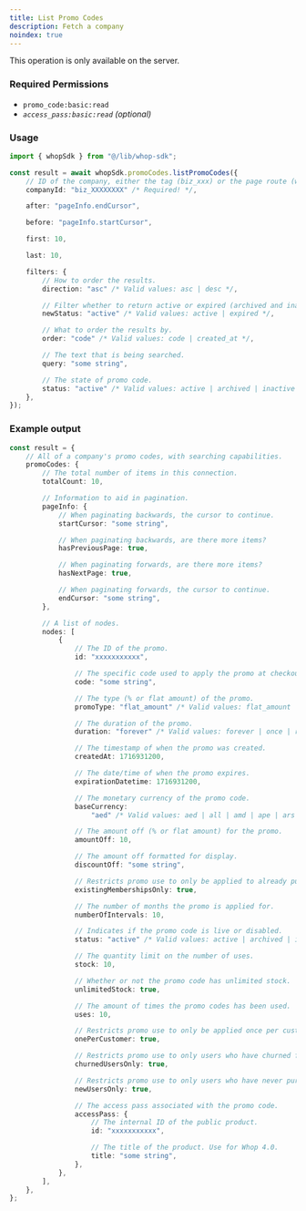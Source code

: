 ```yaml
---
title: List Promo Codes
description: Fetch a company
noindex: true
---
```

<Note>This operation is only available on the server.</Note>

### Required Permissions
 - `promo_code:basic:read`
 - _`access_pass:basic:read` (optional)_

### Usage

```typescript
import { whopSdk } from "@/lib/whop-sdk";

const result = await whopSdk.promoCodes.listPromoCodes({
	// ID of the company, either the tag (biz_xxx) or the page route (whop-dev)
	companyId: "biz_XXXXXXXX" /* Required! */,

	after: "pageInfo.endCursor",

	before: "pageInfo.startCursor",

	first: 10,

	last: 10,

	filters: {
		// How to order the results.
		direction: "asc" /* Valid values: asc | desc */,

		// Filter whether to return active or expired (archived and inactive).
		newStatus: "active" /* Valid values: active | expired */,

		// What to order the results by.
		order: "code" /* Valid values: code | created_at */,

		// The text that is being searched.
		query: "some string",

		// The state of promo code.
		status: "active" /* Valid values: active | archived | inactive */,
	},
});

```

### Example output

```typescript
const result = {
	// All of a company's promo codes, with searching capabilities.
	promoCodes: {
		// The total number of items in this connection.
		totalCount: 10,

		// Information to aid in pagination.
		pageInfo: {
			// When paginating backwards, the cursor to continue.
			startCursor: "some string",

			// When paginating backwards, are there more items?
			hasPreviousPage: true,

			// When paginating forwards, are there more items?
			hasNextPage: true,

			// When paginating forwards, the cursor to continue.
			endCursor: "some string",
		},

		// A list of nodes.
		nodes: [
			{
				// The ID of the promo.
				id: "xxxxxxxxxxx",

				// The specific code used to apply the promo at checkout.
				code: "some string",

				// The type (% or flat amount) of the promo.
				promoType: "flat_amount" /* Valid values: flat_amount | percentage */,

				// The duration of the promo.
				duration: "forever" /* Valid values: forever | once | repeating */,

				// The timestamp of when the promo was created.
				createdAt: 1716931200,

				// The date/time of when the promo expires.
				expirationDatetime: 1716931200,

				// The monetary currency of the promo code.
				baseCurrency:
					"aed" /* Valid values: aed | all | amd | ape | ars | aud | bam | bgn | bhd | bob | brl | bsd | btc | cad | chf | clp | cop | crc | czk | dkk | dop | dzd | egp | etb | eth | eur | gbp | ghs | gmd | gtq | gyd | hkd | huf | idr | ils | inr | jmd | jod | jpy | kes | khr | krw | kwd | lkr | mad | mdl | mga | mkd | mnt | mop | mur | mxn | myr | nad | ngn | nok | nzd | omr | pen | php | pkr | pln | pyg | qar | ron | rsd | rub | rwf | sar | sek | sgd | thb | tnd | try | ttd | twd | tzs | usd | uyu | uzs | vnd | xcd | xof | zar */,

				// The amount off (% or flat amount) for the promo.
				amountOff: 10,

				// The amount off formatted for display.
				discountOff: "some string",

				// Restricts promo use to only be applied to already purchased memberships.
				existingMembershipsOnly: true,

				// The number of months the promo is applied for.
				numberOfIntervals: 10,

				// Indicates if the promo code is live or disabled.
				status: "active" /* Valid values: active | archived | inactive */,

				// The quantity limit on the number of uses.
				stock: 10,

				// Whether or not the promo code has unlimited stock.
				unlimitedStock: true,

				// The amount of times the promo codes has been used.
				uses: 10,

				// Restricts promo use to only be applied once per customer.
				onePerCustomer: true,

				// Restricts promo use to only users who have churned from the company before.
				churnedUsersOnly: true,

				// Restricts promo use to only users who have never purchased from the company before.
				newUsersOnly: true,

				// The access pass associated with the promo code.
				accessPass: {
					// The internal ID of the public product.
					id: "xxxxxxxxxxx",

					// The title of the product. Use for Whop 4.0.
					title: "some string",
				},
			},
		],
	},
};

```
